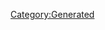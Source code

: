 {{Texts/Music
 |ID=93
 |MusicName=ようこそ! ワルキューレ・ワールドへ
 |OfficialName=ようこそ! ワルキューレ・ワールドへ
 |VocalName=ワルキューレ　美雲ΔJUNNA フレイアΔ鈴木みのり カナメΔ安野希世乃 レイナΔ東山奈央 マキナΔ西田望見
 |VocalNameLF=ワルキューレ　美雲ΔJUNNA　フレイアΔ鈴木みのり
カナメΔ安野希世乃　レイナΔ東山奈央　マキナΔ西田望見
 |Description=作品：マクロスΔ

歌手：ワルキューレ
　　　美雲ΔJUNNA　フレイアΔ鈴木みのり
　　　カナメΔ安野希世乃　レイナΔ東山奈央
　　　マキナΔ西田望見

作詞：根元歳三
作曲：西脇辰弥、Wilhelm Richard Wagner
 |BuyURL=http://recochoku.jp/song/S1004034570/single?ds=1005893452
 |StoryDesc=半ばドッキリのような抜き打ちの試験にて見事合格を
掴み取り、女神の世界へと足を踏み入れたフレイア。

そして、フレイアを加え5人となったワルキューレは、
今日もステージで女神の歌声を響かせながら、観客を
めくるめくワルキューレ・ワールドへと誘っていく。
 |StoryTitle=「Welcome to Waltüre World！」
 |BannerId=4
 |AnmStoreURL=https://anime.dmkt-sp.jp/animestore/ci_pc?workId=20867
}}
[[Category:Generated]]
